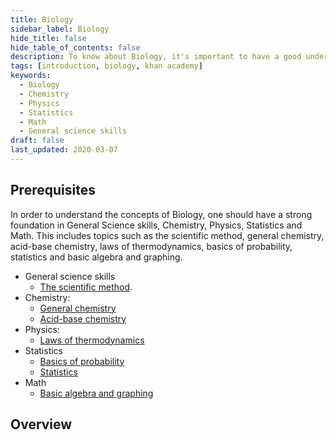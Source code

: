 ```yaml
---
title: Biology
sidebar_label: Biology
hide_title: false
hide_table_of_contents: false
description: To know about Biology, it's important to have a good understanding of General Science, Chemistry, Physics, Statistics, and Math.
tags: [introduction, biology, khan academy]
keywords:
  - Biology
  - Chemistry
  - Physics
  - Statistics
  - Math
  - General science skills
draft: false
last_updated: 2020-03-07
---
```



## Prerequisites

In order to understand the concepts of Biology, one should have a strong foundation in General Science skills, Chemistry, Physics, Statistics and Math. This includes topics such as the scientific method, general chemistry, acid-base chemistry, laws of thermodynamics, basics of probability, statistics and basic algebra and graphing.

- General science skills
  - [The scientific method](https://www.khanacademy.org/science/biology/intro-to-biology/science-of-biology/v/the-scientific-method).
- Chemistry:
  - [General chemistry](https://www.khanacademy.org/science/biology/chemistry--of-life/elements-and-atoms/v/elements-and-atoms)
  - [Acid-base chemistry](https://www.khanacademy.org/science/biology/water-acids-and-bases/acids-bases-and-ph/v/autoionization-water)
- Physics:
  - [Laws of thermodynamics](https://www.khanacademy.org/science/biology/energy-and-enzymes/the-laws-of-thermodynamics/v/introduction-to-energy)
- Statistics
  - [Basics of probability](https://www.khanacademy.org/math/probability/independent-dependent-probability/basic-probability/v/basic-probability)
  - [Statistics](https://www.khanacademy.org/math/probability/descriptive-statistics/central-tendency/v/statistics-intro-mean-median-and-mode)
- Math
  - [Basic algebra and graphing](https://www.khanacademy.org/math/algebra-basics)

## Overview

<DocCardList />

